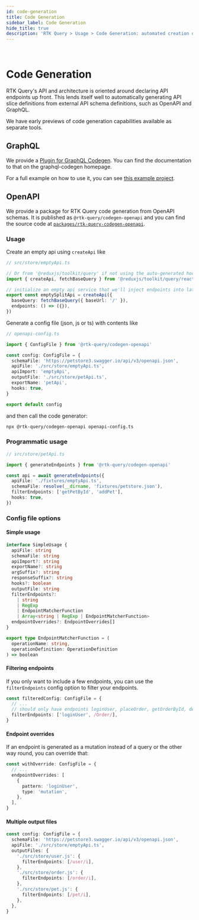 ```yaml
---
id: code-generation
title: Code Generation
sidebar_label: Code Generation
hide_title: true
description: 'RTK Query > Usage > Code Generation: automated creation of API code'
---
```


&nbsp;

# Code Generation

RTK Query's API and architecture is oriented around declaring API endpoints up front. This lends itself well to automatically generating API slice definitions from external API schema definitions, such as OpenAPI and GraphQL.

We have early previews of code generation capabilities available as separate tools.

## GraphQL

We provide a [Plugin for GraphQL Codegen](https://www.graphql-code-generator.com/docs/plugins/typescript-rtk-query). You can find the documentation to that on the graphql-codegen homepage.

For a full example on how to use it, you can see [this example project](https://github.com/reduxjs/redux-toolkit/tree/master/examples/query/react/graphql-codegen).

## OpenAPI

We provide a package for RTK Query code generation from OpenAPI schemas. It is published as `@rtk-query/codegen-openapi` and you can find the source code at [`packages/rtk-query-codegen-openapi`](https://github.com/reduxjs/redux-toolkit/tree/master/packages/rtk-query-codegen-openapi).

### Usage

Create an empty api using `createApi` like

```ts no-transpile
// src/store/emptyApi.ts

// Or from '@reduxjs/toolkit/query' if not using the auto-generated hooks
import { createApi, fetchBaseQuery } from '@reduxjs/toolkit/query/react'

// initialize an empty api service that we'll inject endpoints into later as needed
export const emptySplitApi = createApi({
  baseQuery: fetchBaseQuery({ baseUrl: '/' }),
  endpoints: () => ({}),
})
```

Generate a config file (json, js or ts) with contents like

```ts no-transpile
// openapi-config.ts

import { ConfigFile } from '@rtk-query/codegen-openapi'

const config: ConfigFile = {
  schemaFile: 'https://petstore3.swagger.io/api/v3/openapi.json',
  apiFile: './src/store/emptyApi.ts',
  apiImport: 'emptyApi',
  outputFile: './src/store/petApi.ts',
  exportName: 'petApi',
  hooks: true,
}

export default config
```

and then call the code generator:

```bash
npx @rtk-query/codegen-openapi openapi-config.ts
```

### Programmatic usage

```ts no-transpile
// src/store/petApi.ts

import { generateEndpoints } from '@rtk-query/codegen-openapi'

const api = await generateEndpoints({
  apiFile: './fixtures/emptyApi.ts',
  schemaFile: resolve(__dirname, 'fixtures/petstore.json'),
  filterEndpoints: ['getPetById', 'addPet'],
  hooks: true,
})
```

### Config file options

#### Simple usage

```ts no-transpile
interface SimpleUsage {
  apiFile: string
  schemaFile: string
  apiImport?: string
  exportName?: string
  argSuffix?: string
  responseSuffix?: string
  hooks?: boolean
  outputFile: string
  filterEndpoints?:
    | string
    | RegExp
    | EndpointMatcherFunction
    | Array<string | RegExp | EndpointMatcherFunction>
  endpointOverrides?: EndpointOverrides[]
}

export type EndpointMatcherFunction = (
  operationName: string,
  operationDefinition: OperationDefinition
) => boolean
```

#### Filtering endpoints

If you only want to include a few endpoints, you can use the `filterEndpoints` config option to filter your endpoints.

```ts no-transpile
const filteredConfig: ConfigFile = {
  // ...
  // should only have endpoints loginUser, placeOrder, getOrderById, deleteOrder
  filterEndpoints: ['loginUser', /Order/],
}
```

#### Endpoint overrides

If an endpoint is generated as a mutation instead of a query or the other way round, you can override that:

```ts no-transpile
const withOverride: ConfigFile = {
  // ...
  endpointOverrides: [
    {
      pattern: 'loginUser',
      type: 'mutation',
    },
  ],
}
```

#### Multiple output files

```ts no-transpile
const config: ConfigFile = {
  schemaFile: 'https://petstore3.swagger.io/api/v3/openapi.json',
  apiFile: './src/store/emptyApi.ts',
  outputFiles: {
    './src/store/user.js': {
      filterEndpoints: [/user/i],
    },
    './src/store/order.js': {
      filterEndpoints: [/order/i],
    },
    './src/store/pet.js': {
      filterEndpoints: [/pet/i],
    },
  },
}
```
